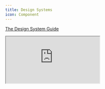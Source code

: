 ```yaml
---
title: Design Systems
icon: Component
---
```


[The Design System Guide](https://thedesignsystem.guide/)

<iframe
title="The Design System Guide Website"
className="mt-4 w-full h-[400px] rounded-lg"
src="https://thedesignsystem.guide/"
allowFullScreen>
</iframe>
